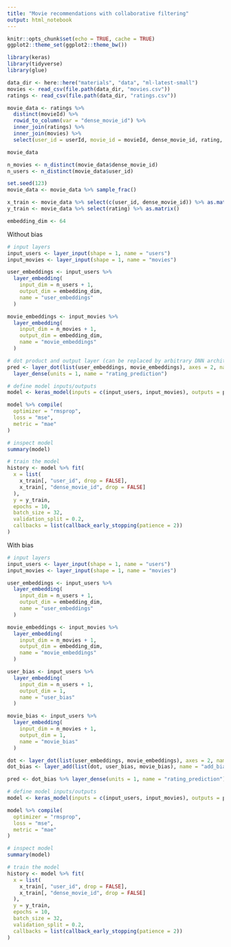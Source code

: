 ```yaml
---
title: "Movie recommendations with collaborative filtering"
output: html_notebook
---
```


```r
knitr::opts_chunk$set(echo = TRUE, cache = TRUE)
ggplot2::theme_set(ggplot2::theme_bw())
```

```r
library(keras)
library(tidyverse)
library(glue)
```

```r
data_dir <- here::here("materials", "data", "ml-latest-small")
movies <- read_csv(file.path(data_dir, "movies.csv"))
ratings <- read_csv(file.path(data_dir, "ratings.csv"))
```

```r
movie_data <- ratings %>% 
  distinct(movieId) %>%
  rowid_to_column(var = "dense_movie_id") %>%
  inner_join(ratings) %>%
  inner_join(movies) %>%
  select(user_id = userId, movie_id = movieId, dense_movie_id, rating, everything())

movie_data
```

```r
n_movies <- n_distinct(movie_data$dense_movie_id)
n_users <- n_distinct(movie_data$user_id)
```


```r
set.seed(123)
movie_data <- movie_data %>% sample_frac()

x_train <- movie_data %>% select(c(user_id, dense_movie_id)) %>% as.matrix()
y_train <- movie_data %>% select(rating) %>% as.matrix()
```


```r
embedding_dim <- 64
```

Without bias

```r
# input layers
input_users <- layer_input(shape = 1, name = "users")
input_movies <- layer_input(shape = 1, name = "movies")

user_embeddings <- input_users %>% 
  layer_embedding(
    input_dim = n_users + 1,
    output_dim = embedding_dim,
    name = "user_embeddings"
  ) 

movie_embeddings <- input_movies %>% 
  layer_embedding(
    input_dim = n_movies + 1,
    output_dim = embedding_dim,
    name = "movie_embeddings"
  ) 

# dot product and output layer (can be replaced by arbitrary DNN architecture)
pred <- layer_dot(list(user_embeddings, movie_embeddings), axes = 2, name = "dot_product") %>%
  layer_dense(units = 1, name = "rating_prediction")

# define model inputs/outputs
model <- keras_model(inputs = c(input_users, input_movies), outputs = pred)

model %>% compile(
  optimizer = "rmsprop",
  loss = "mse",
  metric = "mae"
)

# inspect model
summary(model)

# train the model
history <- model %>% fit(
  x = list(
    x_train[, "user_id", drop = FALSE],
    x_train[, "dense_movie_id", drop = FALSE]
  ),
  y = y_train,
  epochs = 10,
  batch_size = 32, 
  validation_split = 0.2,
  callbacks = list(callback_early_stopping(patience = 2))
)
```


With bias

```r
# input layers
input_users <- layer_input(shape = 1, name = "users")
input_movies <- layer_input(shape = 1, name = "movies")

user_embeddings <- input_users %>%
  layer_embedding(
    input_dim = n_users + 1,
    output_dim = embedding_dim,
    name = "user_embeddings"
  )

movie_embeddings <- input_movies %>%
  layer_embedding(
    input_dim = n_movies + 1,
    output_dim = embedding_dim,
    name = "movie_embeddings"
  )

user_bias <- input_users %>%
  layer_embedding(
    input_dim = n_users + 1,
    output_dim = 1,
    name = "user_bias"
  ) 

movie_bias <- input_users %>%
  layer_embedding(
    input_dim = n_movies + 1,
    output_dim = 1,
    name = "movie_bias"
  ) 

dot <- layer_dot(list(user_embeddings, movie_embeddings), axes = 2, name = "dot_product") 
dot_bias <- layer_add(list(dot, user_bias, movie_bias), name = "add_bias")

pred <- dot_bias %>% layer_dense(units = 1, name = "rating_prediction")

# define model inputs/outputs
model <- keras_model(inputs = c(input_users, input_movies), outputs = pred)

model %>% compile(
  optimizer = "rmsprop",
  loss = "mse",
  metric = "mae"
)

# inspect model
summary(model)
```

```r
# train the model
history <- model %>% fit(
  x = list(
    x_train[, "user_id", drop = FALSE],
    x_train[, "dense_movie_id", drop = FALSE]
  ),
  y = y_train,
  epochs = 10,
  batch_size = 32, 
  validation_split = 0.2,
  callbacks = list(callback_early_stopping(patience = 2))
)
```

